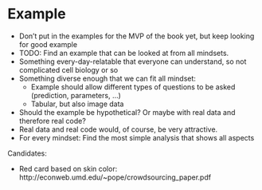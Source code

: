 # Example

* Don't put in the examples for the MVP of the book yet, but keep looking for good example
* TODO: Find an example that can be looked at from all mindsets.
* Something every-day-relatable that everyone can understand, so not complicated cell biology or so
* Something diverse enough that we can fit all mindset:
  * Example should allow different types of questions to be asked (prediction, parameters, ...)
  * Tabular, but also image data
* Should the example be hypothetical? Or maybe with real data and therefore real code?
* Real data and real code would, of course, be very attractive.
* For every mindset: Find the most simple analysis that shows all aspects

Candidates:

* Red card based on skin color: http://econweb.umd.edu/~pope/crowdsourcing_paper.pdf
